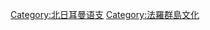 {{wiktionarycat|type=Faroese language|category=Faroese language}}
{{Cat main|法羅語}}
{{Commons cat|Faroese language}}

[[Category:北日耳曼语支|Category:北日耳曼语支]]
[[Category:法羅群島文化|Category:法羅群島文化]]